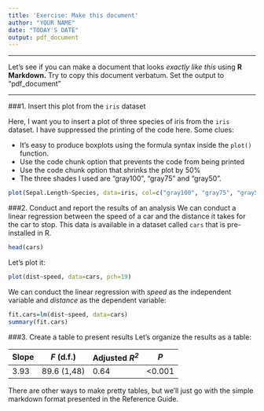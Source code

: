 ```yaml
---
title: 'Exercise: Make this document'
author: "YOUR NAME"
date: "TODAY'S DATE"
output: pdf_document
---
```


***

Let's see if you can make a document that looks *exactly like this* using **R Markdown.** Try to copy this document verbatum. Set the output to "pdf_document"

***

###1. Insert this plot from the `iris` dataset

Here, I want you to insert a plot of three species of iris from the `iris` dataset. I have suppressed the printing of the code here. 
Some clues:

* It's easy to produce boxplots using the formula syntax inside the `plot()` function.
* Use the code chunk option that prevents the code from being printed
* Use the code chunk option that shrinks the plot by 50%
* The three shades I used are "gray100", "gray75" and "gray50".


```r
plot(Sepal.Length~Species, data=iris, col=c("gray100", "gray75", "gray50"), main="Sepal Length of Three Species of Iris")
```


###2. Conduct and report the results of an analysis
We can conduct a linear regression between the speed of a car and the distance it takes for the car to stop. This data is available in a dataset called `cars` that is pre-installed in R. 

```r
head(cars)
```

Let's plot it:
```r
plot(dist~speed, data=cars, pch=19)
```

We can conduct the linear regression with *speed* as the independent variable and *distance* as the dependent variable:

```r
fit.cars=lm(dist~speed, data=cars)
summary(fit.cars)
```


###3. Create a table to present results
Let's organize the results as a table:


Slope | *F* (d.f.) | Adjusted *R^2^* | *P* 
----- | -----------| ----------------| ----
3.93  |89.6 (1,48) |   0.64          | <0.001


There are other ways to make pretty tables, but we'll just go with the simple markdown format presented in the Reference Guide. 
